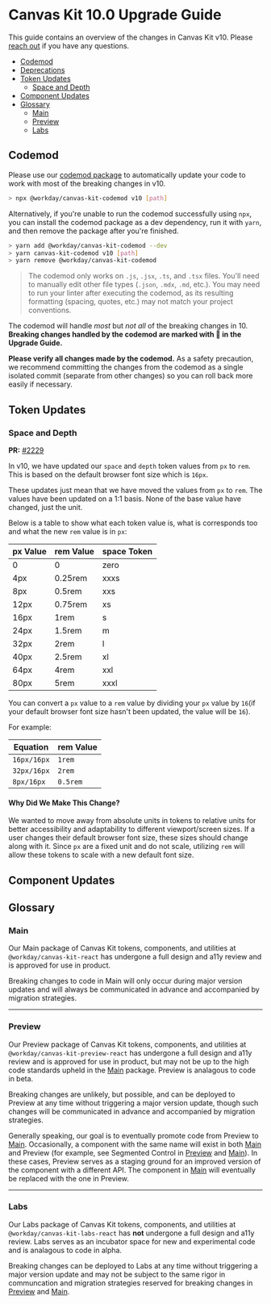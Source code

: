 
<Meta title="Guides/Upgrade Guides/v10.0" />

# Canvas Kit 10.0 Upgrade Guide

This guide contains an overview of the changes in Canvas Kit v10. Please
[reach out](https://github.com/Workday/canvas-kit/issues/new?labels=bug&template=bug.md) if you have
any questions.

- [Codemod](#codemod)
- [Deprecations](#deprecations)
- [Token Updates](#token-updates)
  - [Space and Depth](#space-and-depth)
- [Component Updates](#component-updates)
- [Glossary](#glossary)
  - [Main](#main)
  - [Preview](#preview)
  - [Labs](#labs)

## Codemod

Please use our [codemod package](https://github.com/Workday/canvas-kit/tree/master/modules/codemod)
to automatically update your code to work with most of the breaking changes in v10.

```sh
> npx @workday/canvas-kit-codemod v10 [path]
```

Alternatively, if you're unable to run the codemod successfully using `npx`, you can install the
codemod package as a dev dependency, run it with `yarn`, and then remove the package after you're
finished.

```sh
> yarn add @workday/canvas-kit-codemod --dev
> yarn canvas-kit-codemod v10 [path]
> yarn remove @workday/canvas-kit-codemod
```

> The codemod only works on `.js`, `.jsx`, `.ts`, and `.tsx` files. You'll need to manually edit
> other file types (`.json`, `.mdx`, `.md`, etc.). You may need to run your linter after executing
> the codemod, as its resulting formatting (spacing, quotes, etc.) may not match your project
> conventions.

The codemod will handle _most_ but _not all_ of the breaking changes in 10. **Breaking changes
handled by the codemod are marked with 🤖 in the Upgrade Guide.**

**Please verify all changes made by the codemod.** As a safety precaution, we recommend committing
the changes from the codemod as a single isolated commit (separate from other changes) so you can
roll back more easily if necessary.

## Token Updates

### Space and Depth

**PR:** [#2229](https://github.com/Workday/canvas-kit/pull/2229)

In v10, we have updated our `space` and `depth` token values from `px` to `rem`. This is based on
the default browser font size which is `16px`.

These updates just mean that we have moved the values from `px` to `rem`. The values have been
updated on a 1:1 basis. None of the base value have changed, just the unit.

Below is a table to show what each token value is, what is corresponds too and what the new `rem`
value is in `px`:

| px Value | rem Value | space Token |
| -------- | --------- | ----------- |
| 0        | 0         | zero        |
| 4px      | 0.25rem   | xxxs        |
| 8px      | 0.5rem    | xxs         |
| 12px     | 0.75rem   | xs          |
| 16px     | 1rem      | s           |
| 24px     | 1.5rem    | m           |
| 32px     | 2rem      | l           |
| 40px     | 2.5rem    | xl          |
| 64px     | 4rem      | xxl         |
| 80px     | 5rem      | xxxl        |

You can convert a `px` value to a `rem` value by dividing your `px` value by `16`(if your default
browser font size hasn't been updated, the value will be `16`).

For example:

| Equation    | rem Value |
| ----------- | --------- |
| `16px/16px` | `1rem`    |
| `32px/16px` | `2rem`    |
| `8px/16px`  | `0.5rem`  |

#### Why Did We Make This Change?

We wanted to move away from absolute units in tokens to relative units for better accessibility and
adaptability to different viewport/screen sizes. If a user changes their default browser font size,
these sizes should change along with it. Since `px` are a fixed unit and do not scale, utilizing
`rem` will allow these tokens to scale with a new default font size.

## Component Updates

## Glossary

### Main

Our Main package of Canvas Kit tokens, components, and utilities at `@workday/canvas-kit-react` has
undergone a full design and a11y review and is approved for use in product.

Breaking changes to code in Main will only occur during major version updates and will always be
communicated in advance and accompanied by migration strategies.

---

### Preview

Our Preview package of Canvas Kit tokens, components, and utilities at
`@workday/canvas-kit-preview-react` has undergone a full design and a11y review and is approved for
use in product, but may not be up to the high code standards upheld in the [Main](#main) package.
Preview is analagous to code in beta.

Breaking changes are unlikely, but possible, and can be deployed to Preview at any time without
triggering a major version update, though such changes will be communicated in advance and
accompanied by migration strategies.

Generally speaking, our goal is to eventually promote code from Preview to [Main](#main).
Occasionally, a component with the same name will exist in both [Main](#main) and Preview (for
example, see Segmented Control in [Preview](/components/buttons/segmented-control/) and
[Main](https://d2krrudi3mmzzw.cloudfront.net/v8/?path=/docs/components-buttons-segmented-control--basic)).
In these cases, Preview serves as a staging ground for an improved version of the component with a
different API. The component in [Main](#main) will eventually be replaced with the one in Preview.

---

### Labs

Our Labs package of Canvas Kit tokens, components, and utilities at `@workday/canvas-kit-labs-react`
has **not** undergone a full design and a11y review. Labs serves as an incubator space for new and
experimental code and is analagous to code in alpha.

Breaking changes can be deployed to Labs at any time without triggering a major version update and
may not be subject to the same rigor in communcation and migration strategies reserved for breaking
changes in [Preview](#preview) and [Main](#main).
